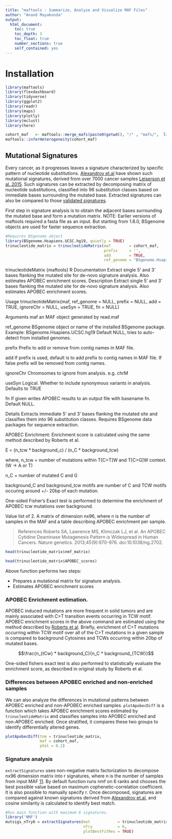 ```yaml
---
title: "maftools : Summarize, Analyze and Visualize MAF Files"
author: "Anand Mayakonda"
output: 
  html_document:
    toc: true
    toc_depth: 3
    toc_float: true
    number_sections: true
    self_contained: yes
---
```

  

# Installation

```r
library(maftools)
library(flexdashboard)
library(tidyverse)
library(ggplot2)
library(readr)
library(maps)
library(plotly)
library(mclust)
library(here)
```

```r
cohort_maf   <- maftools::merge_mafs(paste0(getwd(), "/" , "mafs/",  list.files("mafs/")))
maftools::inferHeterogeneity(cohort_maf)
```


## Mutational Signatures
Every cancer, as it progresses leaves a signature characterized by specific pattern of nucleotide substitutions. [Alexandrov et.al](http://www.nature.com/nature/journal/v500/n7463/full/nature12477.html) have shown such mutational signatures, derived from over 7000 cancer samples [Leiserson et al.,2015](https://www.ncbi.nlm.nih.gov/pmc/articles/PMC4531541/). Such signatures can be extracted by decomposing matrix of nucleotide substitutions, classified into 96 substitution classes based on immediate bases surrounding the mutated base. Extracted signatures can also be compared to those [validated signatures](http://cancer.sanger.ac.uk/cosmic/signatures).

First step in signature analysis is to obtain the adjacent bases surrounding the mutated base and form a mutation matrix.
NOTE: Earlier versions of maftools required a fasta file as an input. But starting from 1.8.0, BSgenome objects are used for faster sequence extraction.

```r
#Requires BSgenome object
library(BSgenome.Hsapiens.UCSC.hg19, quietly = TRUE)
trinucleotide_matrix = trinucleotideMatrix(maf        = cohort_maf,
                                           prefix     = '',
                                           add        = TRUE,
                                           ref_genome = "BSgenome.Hsapiens.UCSC.hg19")
```

trinucleotideMatrix {maftools}	R Documentation
Extract single 5' and 3' bases flanking the mutated site for de-novo signature analysis. Also estimates APOBEC enrichment scores.
Description
Extract single 5' and 3' bases flanking the mutated site for de-novo signature analysis. Also estimates APOBEC enrichment scores.

Usage
trinucleotideMatrix(maf, ref_genome = NULL, prefix = NULL, add = TRUE, ignoreChr = NULL, useSyn = TRUE, fn = NULL)

Arguments
maf
an MAF object generated by read.maf

ref_genome
BSgenome object or name of the installed BSgenome package. Example: BSgenome.Hsapiens.UCSC.hg19 Default NULL, tries to auto-detect from installed genomes.

prefix
Prefix to add or remove from contig names in MAF file.

add
If prefix is used, default is to add prefix to contig names in MAF file. If false prefix will be removed from contig names.

ignoreChr
Chromsomes to ignore from analysis. e.g. chrM

useSyn
Logical. Whether to include synonymous variants in analysis. Defaults to TRUE

fn
If given writes APOBEC results to an output file with basename fn. Default NULL.

Details
Extracts immediate 5' and 3' bases flanking the mutated site and classifies them into 96 substitution classes. Requires BSgenome data packages for sequence extraction.

APOBEC Enrichment: Enrichment score is calculated using the same method described by Roberts et al.

E = (n_tcw * background_c) / (n_C * background_tcw)

where, n_tcw = number of mutations within T[C>T]W and T[C>G]W context. (W -> A or T)

n_C = number of mutated C and G

background_C and background_tcw motifs are number of C and TCW motifs occuring around +/- 20bp of each mutation.

One-sided Fisher's Exact test is performed to determine the enrichment of APOBEC tcw mutations over background.

Value
list of 2. A matrix of dimension nx96, where n is the number of samples in the MAF and a table describing APOBEC enrichment per sample.

>References
Roberts SA, Lawrence MS, Klimczak LJ, et al. An APOBEC Cytidine Deaminase Mutagenesis Pattern is Widespread in Human Cancers. Nature genetics. 2013;45(9):970-976. doi:10.1038/ng.2702.


```r
head(trinucleotide_matrix$nmf_matrix)
```

```r
head(trinucleotide_matrix$APOBEC_scores)
```


Above function performs two steps:

  * Prepares a mutational matrix for signature analysis.
  * Estimates APOBEC enrichment scores

### APOBEC Enrichment estimation.
APOBEC induced mutations are more frequent in solid tumors and are mainly associated with C>T transition events occurring in TCW motif. APOBEC enrichment scores in the above command are estimated using the method described by [Roberts et al](https://www.nature.com/articles/ng.2702). Briefly, enrichment of C>T mutations occurring within TCW motif over all of the C>T mutations in a given sample is compared to background Cytosines and TCWs occurring within 20bp of mutated bases.


$$\frac{n_{tCw} * background_C}{n_C * background_{TCW}}$$

One-sided fishers exact test is also performed to statistically evaluate the enrichment score, as described in original study by Roberts et al.


### Differences between APOBEC enriched and non-enriched samples

We can also analyze the differences in mutational patterns between APOBEC enriched and non-APOBEC enriched samples. `plotApobecDiff` is a function which takes APOBEC enrichment scores estimated by `trinucleotideMatrix` and classifies samples into APOBEC enriched and non-APOBEC enriched. Once stratified, it compares these two groups to identify differentially altered genes.

```r
plotApobecDiff(tnm = trinucleotide_matrix,
               maf = cohort_maf,
               pVal = 0.2)
```


### Signature analysis
`extractSignatures` uses non-negative matrix factorization to decompose nx96 dimension matrix into r signatures, where n is the number of samples from input MAF [11](#references). By default function runs nmf on 6 ranks and chooses the best possible value based on maximum cophenetic-correlation coefficient. It is also possible to manually specify r. Once decomposed, signatures are compared against known signatures derived from [Alexandrov et.al](http://www.nature.com/nature/journal/v500/n7463/full/nature12477.html), and cosine similarity is calculated to identify best match.


```r
#Run main function with maximum 6 signatures.
library('NMF')
mutsigs_nTry6 = extractSignatures(mat            = trinucleotide_matrix,
                                  nTry           = 6,
                                  plotBestFitRes = TRUE)
```